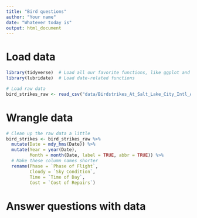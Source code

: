 ```yaml
---
title: "Bird questions"
author: "Your name"
date: "Whatever today is"
output: html_document
---
```


# Load data

```r
library(tidyverse)  # Load all our favorite functions, like ggplot and dplyr
library(lubridate)  # Load date-related functions

# Load raw data
bird_strikes_raw <- read_csv("data/Birdstrikes_At_Salt_Lake_City_Intl_Airport_2000-2014.csv")
```

# Wrangle data

```r
# Clean up the raw data a little
bird_strikes <- bird_strikes_raw %>% 
  mutate(Date = mdy_hms(Date)) %>% 
  mutate(Year = year(Date),
         Month = month(Date, label = TRUE, abbr = TRUE)) %>% 
  # Make these column names shorter
  rename(Phase = `Phase of Flight`,
         Cloudy = `Sky Condition`,
         Time = `Time of Day`,
         Cost = `Cost of Repairs`)
```


# Answer questions with data

